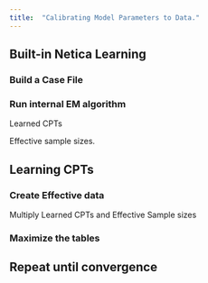 ```yaml
---
title:  "Calibrating Model Parameters to Data."
---
```


## Built-in Netica Learning

### Build a Case File

### Run internal EM algorithm

Learned CPTs

Effective sample sizes.

## Learning CPTs

### Create Effective data

Multiply Learned CPTs and Effective Sample sizes

### Maximize the tables

## Repeat until convergence
